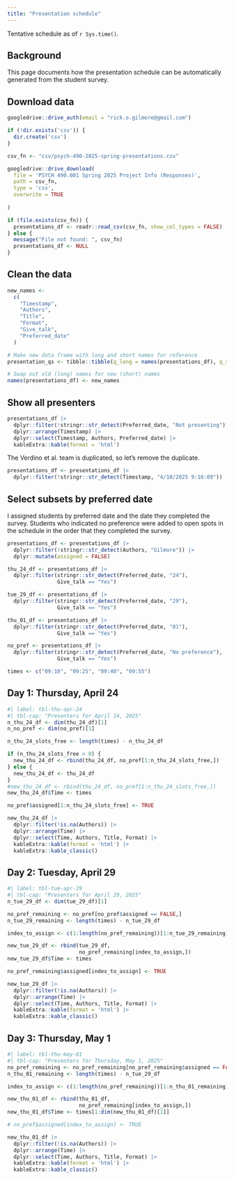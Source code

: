 ```yaml
---
title: "Presentation schedule"
---
```


Tentative schedule as of `r Sys.time()`.

## Background

This page documents how the presentation schedule can be automatically generated from the student survey.

## Download data

```r
googledrive::drive_auth(email = "rick.o.gilmore@gmail.com")
```

```r
if (!dir.exists('csv')) {
  dir.create('csv')
}

csv_fn <- "csv/psych-490-2025-spring-presentations.csv"

googledrive::drive_download(
  file = 'PSYCH 490.001 Spring 2025 Project Info (Responses)',
  path = csv_fn,
  type = 'csv',
  overwrite = TRUE
  
)
```

```r
if (file.exists(csv_fn)) {
  presentations_df <- readr::read_csv(csv_fn, show_col_types = FALSE)
} else {
  message("File not found: ", csv_fn)
  presentations_df <- NULL
}
```

## Clean the data

```r
new_names <-
  c(
    "Timestamp",
    "Authors",
    "Title",
    "Format",
    "Give_talk",
    "Preferred_date"
  )

# Make new data frame with long and short names for reference
presentation_qs <- tibble::tibble(q_long = names(presentations_df), q_short = new_names)

# Swap out old (long) names for new (short) names
names(presentations_df) <- new_names
```

## Show all presenters

```r
presentations_df |>
  dplyr::filter(!stringr::str_detect(Preferred_date, "Not presenting")) |>
  dplyr::arrange(Timestamp) |>
  dplyr::select(Timestamp, Authors, Preferred_date) |>
  kableExtra::kable(format = 'html')
```

The Verdino et al. team is duplicated, so let's remove the duplicate.

```r
presentations_df <- presentations_df |>
  dplyr::filter(!stringr::str_detect(Timestamp, "4/10/2025 9:16:09"))
```

## Select subsets by preferred date

I assigned students by preferred date and the date they completed the survey.
Students who indicated no preference were added to open spots in the schedule in the order that they completed the survey.

```r
presentations_df <- presentations_df |>
  dplyr::filter(!stringr::str_detect(Authors, "Gilmore")) |>
  dplyr::mutate(assigned = FALSE)

thu_24_df <- presentations_df |>
  dplyr::filter(stringr::str_detect(Preferred_date, "24"),
                Give_talk == "Yes")

tue_29_df <- presentations_df |>
  dplyr::filter(stringr::str_detect(Preferred_date, "29"),
                Give_talk == "Yes")

thu_01_df <- presentations_df |>
  dplyr::filter(stringr::str_detect(Preferred_date, "01"),
                Give_talk == "Yes")

no_pref <- presentations_df |>
  dplyr::filter(stringr::str_detect(Preferred_date, "No preference"),
                Give_talk == "Yes")

times <- c("09:10", "09:25", "09:40", "09:55")
```

## Day 1: Thursday, April 24

```r
#| label: tbl-thu-apr-24
#| tbl-cap: "Presenters for April 24, 2025"
n_thu_24_df <- dim(thu_24_df)[1]
n_no_pref <- dim(no_pref)[1]

n_thu_24_slots_free <- length(times) - n_thu_24_df

if (n_thu_24_slots_free > 0) {
  new_thu_24_df <- rbind(thu_24_df, no_pref[1:n_thu_24_slots_free,])
} else {
  new_thu_24_df <- thu_24_df
}
#new_thu_24_df <- rbind(thu_24_df, no_pref[1:n_thu_24_slots_free,])
new_thu_24_df$Time <- times

no_pref$assigned[1:n_thu_24_slots_free] <- TRUE

new_thu_24_df |>
  dplyr::filter(!is.na(Authors)) |>
  dplyr::arrange(Time) |>
  dplyr::select(Time, Authors, Title, Format) |>
  kableExtra::kable(format = 'html') |>
  kableExtra::kable_classic()
```

## Day 2: Tuesday, April 29

```r
#| label: tbl-tue-apr-29
#| tbl-cap: "Presenters for April 29, 2025"
n_tue_29_df <- dim(tue_29_df)[1]

no_pref_remaining <- no_pref[no_pref$assigned == FALSE,]
n_tue_29_remaining <- length(times) - n_tue_29_df

index_to_assign <- c(1:length(no_pref_remaining))[1:n_tue_29_remaining]

new_tue_29_df <- rbind(tue_29_df, 
                       no_pref_remaining[index_to_assign,])
new_tue_29_df$Time <- times

no_pref_remaining$assigned[index_to_assign] <- TRUE

new_tue_29_df |>
  dplyr::filter(!is.na(Authors)) |>
  dplyr::arrange(Time) |>
  dplyr::select(Time, Authors, Title, Format) |>
  kableExtra::kable(format = 'html') |>
  kableExtra::kable_classic()
```

## Day 3: Thursday, May 1

```r
#| label: tbl-thu-may-01
#| tbl-cap: "Presenters for Thursday, May 1, 2025"
no_pref_remaining <- no_pref_remaining[no_pref_remaining$assigned == FALSE,]
n_thu_01_remaining <- length(times) - n_tue_29_df

index_to_assign <- c(1:length(no_pref_remaining))[1:n_thu_01_remaining]

new_thu_01_df <- rbind(thu_01_df, 
                       no_pref_remaining[index_to_assign,])
new_thu_01_df$Time <- times[1:dim(new_thu_01_df)[1]]

# no_pref$assigned[index_to_assign] <- TRUE

new_thu_01_df |>
  dplyr::filter(!is.na(Authors)) |>
  dplyr::arrange(Time) |>
  dplyr::select(Time, Authors, Title, Format) |>
  kableExtra::kable(format = 'html') |>
  kableExtra::kable_classic()
```
